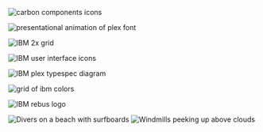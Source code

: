




<Helmet />

<Row classname='homepage-row'>
  <Column colLg={4} colMd={4} noGutterSm>
    <ImageCard
      title="Carbon components"
      href="https://www.carbondesignsystem.com/components/overview"
      actionIcon="launch"
      titleColor="dark"
      iconColor="dark"
      hoverColor="dark"
      className="card-background"
      >


![carbon components icons](../images/homepage/carbon_tile.png)

   </ImageCard>
    <ImageCard
      title="Typeface"
      href="/typography/typeface"
      actionIcon="arrowRight"
      titleColor="light"
      iconColor="light"
      className="card-background"
      >


![presentational animation of plex font](../images/homepage/landing-plex-animation.gif)

   </ImageCard>
  </Column>
  <Column colLg={4} colMd={4} noGutterSm>
    <ImageCard
      title="2x Grid"
      href="/2x-grid"
      actionIcon="arrowRight"
      titleColor="light"
      iconColor="light"
      className="card-background"
      >


![IBM 2x grid](../images/homepage/grid-temp.png)

   </ImageCard>
    <HomepageTile
      ratio="1:1"
      theme="dark"
      title="Carbon repo"
      actionIcon="resources"
      identityIcon="images/GitHubIcon.svg"
      link="https://github.com/carbon-design-system/carbon"
    />


  </Column>
  <Column colLg={4} colMd={4} noGutterSm>
    <ImageCard
        title="UI icons"
        aspectRatio="1:2"
        href="/iconography/ui-icons/design"
        actionIcon="arrowRight"
        iconColor="light"
        >


![IBM user interface icons](../images/homepage/ui-icons.png)

   </ImageCard>
  </Column>
  <Column colLg={4} colMd={4} noGutterSm>
    <ImageCard
        title="Type specs UI"
        aspectRatio="1:1"
        href="/typography/type-specs-ui"
        actionIcon="arrowRight"
        iconColor="light"
        className="card-background"
        >

![IBM plex typespec diagram](../images/homepage/plex-type-specs.png)

  </ImageCard>
  <HomepageTile
      ratio="2:1"
      theme="dark"
      title="Sketch design kits"
      actionIcon="resources"
      identityIcon="../images/resource-cards/sketch.svg"
      link="https://www.carbondesignsystem.com/designing/kits/sketch"
   />


  </Column>
  <Column colLg={8} noGutterSm>
  <HomepageTile
    ratio="1:1"
    image="images/product-gallery.jpg"
    actionIcon="no-icon">
    <HomepageTile
      ratio={{ default: '2:1', md: '4:1', }}
      theme="dark"
      title="Gallery"
      actionIcon="article"
      link="/gallery"
    />
  </HomepageTile>
  </Column>
  <Column colLg={8} noGutterSm>
    <ImageCard
        title="Color"
        aspectRatio="1:1"
        href="/color"
        actionIcon="arrowRight"
        iconColor="light"
        className="card-background"
        >


![grid of ibm colors](../images/homepage/landing-color-grid.svg)

   </ImageCard>


  </Column>
  <Column colLg={4} colMd={4} noGutterSm>
    <ImageCard
        title="Philosophy"
        aspectRatio="1:1"
        href="/philosophy/pov"
        actionIcon="arrowRight"
        iconColor="dark"
        titleColor="dark"
        className="card-background"
        >


![IBM rebus logo](../images/homepage/philosophy-rebus.png)

   </ImageCard>


  </Column>
  <Column colLg={12} colMd={12} noGutterSm>
    <HomepageTile
      ratio={{ default: '1:2', md: '16:9' }}
      actionIcon="no-icon">
      <Carousel id="c1" count="1 2" nav={false} fade={true} autoPlay>
        <img
          srcSet={`${diversMobile} 1216w, ${divers} 1920w`}
          sizes="(max-width: 600px) 100vw, 1920px"
          alt="Divers on a beach with surfboards"
        />
        <img
          srcSet={`${windmillsMobile} 1216w, ${windmills} 1920w`}
          sizes="(max-width: 600px) 100vw, 1920px"
          alt="Windmills peeking up above clouds"
        />
      </Carousel>
      <HomepageTile
        ratio={{ default: '2:1', md: '4:1', lg: '6:1' }}
        theme="dark"
        title="Photography"
        actionIcon="article"
        link="/photography/overview"
      />
    </HomepageTile>
  </Column>


</Row>

